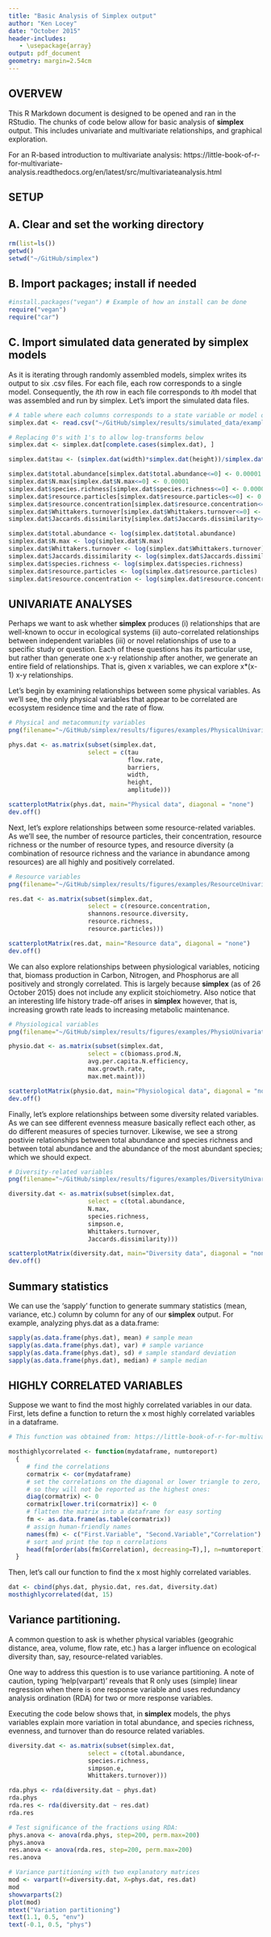 ```yaml
---
title: "Basic Analysis of Simplex output"
author: "Ken Locey"
date: "October 2015"
header-includes:
   - \usepackage{array}
output: pdf_document
geometry: margin=2.54cm
---
```


## OVERVEW

This R Markdown document is designed to be opened and ran in the RStudio. The chunks of code below allow for basic analysis of **simplex** output. This includes univariate and multivariate relationships, and graphical exploration.

For an R-based introduction to multivariate analysis: https://little-book-of-r-for-multivariate-analysis.readthedocs.org/en/latest/src/multivariateanalysis.html 

## SETUP
## A. Clear and set the working directory

```r
rm(list=ls()) 
getwd()
setwd("~/GitHub/simplex") 
```

## B. Import packages; install if needed

```r
#install.packages("vegan") # Example of how an install can be done
require("vegan") 
require("car")
```

## C. Import simulated data generated by simplex models

As it is iterating through randomly assembled models, simplex writes its output to six .csv files. For each file, each row corresponds to a single model. Consequently, the *i*th row in each file corresponds to *i*th model that was assembled and run by simplex. Let's import the simulated data files.

```r
# A table where each columns corresponds to a state variable or model output.  
simplex.dat <- read.csv("~/GitHub/simplex/results/simulated_data/examples/SimData.csv")

# Replacing 0's with 1's to allow log-transforms below
simplex.dat <- simplex.dat[complete.cases(simplex.dat), ]

simplex.dat$tau <- (simplex.dat(width)*simplex.dat(height))/simplex.dat(flow.rate)

simplex.dat$total.abundance[simplex.dat$total.abundance<=0] <- 0.00001
simplex.dat$N.max[simplex.dat$N.max<=0] <- 0.00001
simplex.dat$species.richness[simplex.dat$species.richness<=0] <- 0.00001
simplex.dat$resource.particles[simplex.dat$resource.particles<=0] <- 0.00001
simplex.dat$resource.concentration[simplex.dat$resource.concentration<=0] <- 0.00001
simplex.dat$Whittakers.turnover[simplex.dat$Whittakers.turnover<=0] <- 0.00001
simplex.dat$Jaccards.dissimilarity[simplex.dat$Jaccards.dissimilarity<=0] <- 0.00001

simplex.dat$total.abundance <- log(simplex.dat$total.abundance)
simplex.dat$N.max <- log(simplex.dat$N.max)
simplex.dat$Whittakers.turnover <- log(simplex.dat$Whittakers.turnover)
simplex.dat$Jaccards.dissimilarity <- log(simplex.dat$Jaccards.dissimilarity)
simplex.dat$species.richness <- log(simplex.dat$species.richness)
simplex.dat$resource.particles <- log(simplex.dat$resource.particles)
simplex.dat$resource.concentration <- log(simplex.dat$resource.concentration)

```


## UNIVARIATE ANALYSES

Perhaps we want to ask whether **simplex** produces (i) relationships that are well-known to occur in ecological systems (ii) auto-correlated relationships between independent variables (iii) or novel relationships of use to a specific study or question. Each of these questions has its particular use, but rather than generate one x-y relationship after another, we generate an entire field of relationships. That is, given x variables, we can explore x*(x-1) x-y relationships.

Let's begin by examining relationships between some physical variables. As we'll see, the only physical variables that appear to be correlated are ecosystem residence time and the rate of flow.

```r
# Physical and metacommunity variables
png(filename="~/GitHub/simplex/results/figures/examples/PhysicalUnivariate.png")

phys.dat <- as.matrix(subset(simplex.dat, 
                      select = c(tau
                                 flow.rate,
                                 barriers,
                                 width,
                                 height,
                                 amplitude)))

scatterplotMatrix(phys.dat, main="Physical data", diagonal = "none")
dev.off()
```


Next, let's explore relationships between some resource-related variables. As we'll see, the number of resource particles, their concentration, resource richness or the number of resource types, and resource diversity (a combination of resource richness and the variance in abundance among resources) are all highly and positively correlated.

```r
# Resource variables
png(filename="~/GitHub/simplex/results/figures/examples/ResourceUnivariate.png")

res.dat <- as.matrix(subset(simplex.dat, 
                      select = c(resource.concentration,
                      shannons.resource.diversity,
                      resource.richness,
                      resource.particles)))

scatterplotMatrix(res.dat, main="Resource data", diagonal = "none")
dev.off()
```


We can also explore relationships between physiological variables, noticing that, biomass production in Carbon, Nitrogen, and Phosphorus are all positively and strongly correlated. This is largely because **simplex** (as of 26 October 2015) does not include any explicit stoichiometry. Also notice that an interesting life history trade-off arises in **simplex** however, that is, increasing growth rate leads to increasing metabolic maintenance.

```r
# Physiological variables
png(filename="~/GitHub/simplex/results/figures/examples/PhysioUnivariate.png")

physio.dat <- as.matrix(subset(simplex.dat, 
                      select = c(biomass.prod.N,
                      avg.per.capita.N.efficiency,
                      max.growth.rate,
                      max.met.maint)))

scatterplotMatrix(physio.dat, main="Physiological data", diagonal = "none")
dev.off()
```


Finally, let's explore relationships between some diversity related variables. As we can see different evenness measure basically reflect each other, as do different measures of species turnover. Likewise, we see a strong postivie relationships between total abundance and species richness and between total abundance and the abundance of the most abundant species; which we should expect.

```r
# Diversity-related variables
png(filename="~/GitHub/simplex/results/figures/examples/DiversityUnivariate.png")

diversity.dat <- as.matrix(subset(simplex.dat, 
                      select = c(total.abundance,
                      N.max,
                      species.richness,
                      simpson.e,
                      Whittakers.turnover,
                      Jaccards.dissimilarity)))

scatterplotMatrix(diversity.dat, main="Diversity data", diagonal = "none")
dev.off()
```


## Summary statistics

We can use the 'sapply' function to generate summary statistics (mean, variance, etc.) column by column for any of our **simplex** output. For example, analyzing phys.dat as a data.frame:

```r
sapply(as.data.frame(phys.dat), mean) # sample mean
sapply(as.data.frame(phys.dat), var) # sample variance
sapply(as.data.frame(phys.dat), sd) # sample standard deviation
sapply(as.data.frame(phys.dat), median) # sample median
```


## HIGHLY CORRELATED VARIABLES

Suppose we want to find the most highly correlated variables in our data. First, lets define a function to return the x most highly correlated variables in a dataframe.

```r
# This function was obtained from: https://little-book-of-r-for-multivariate-analysis.readthedocs.org/en/latest/src/multivariateanalysis.html

mosthighlycorrelated <- function(mydataframe, numtoreport)
  {
     # find the correlations
     cormatrix <- cor(mydataframe)
     # set the correlations on the diagonal or lower triangle to zero,
     # so they will not be reported as the highest ones:
     diag(cormatrix) <- 0
     cormatrix[lower.tri(cormatrix)] <- 0
     # flatten the matrix into a dataframe for easy sorting
     fm <- as.data.frame(as.table(cormatrix))
     # assign human-friendly names
     names(fm) <- c("First.Variable", "Second.Variable","Correlation")
     # sort and print the top n correlations
     head(fm[order(abs(fm$Correlation), decreasing=T),], n=numtoreport)
  }
```


Then, let's call our function to find the x most highly correlated variables.

```r
dat <- cbind(phys.dat, physio.dat, res.dat, diversity.dat)
mosthighlycorrelated(dat, 15)
```


## Variance partitioning.

A common question to ask is whether physical variables (geograhic distance, area, volume, flow rate, etc.) has a larger influence on ecological diversity than, say, resource-related variables.

One way to address this question is to use variance partitioning. A note of caution, typing 'help(varpart)' reveals that R only uses (simple) linear regression when there is one response variable and uses redundancy analysis ordination (RDA) for two or more response variables.

Executing the code below shows that, in **simplex** models, the phys variables explain more variation in total abundance, and species richness, evenness, and turnover than do resource related variables.


```r
diversity.dat <- as.matrix(subset(simplex.dat, 
                      select = c(total.abundance,
                      species.richness,
                      simpson.e,
                      Whittakers.turnover)))

rda.phys <- rda(diversity.dat ~ phys.dat)
rda.phys
rda.res <- rda(diversity.dat ~ res.dat)
rda.res

# Test significance of the fractions using RDA:
phys.anova <- anova(rda.phys, step=200, perm.max=200)
phys.anova
res.anova <- anova(rda.res, step=200, perm.max=200)
res.anova

# Variance partitioning with two explanatory matrices
mod <- varpart(Y=diversity.dat, X=phys.dat, res.dat)
mod
showvarparts(2)
plot(mod)
mtext("Variation partitioning")
text(1.1, 0.5, "env")
text(-0.1, 0.5, "phys") 
```


